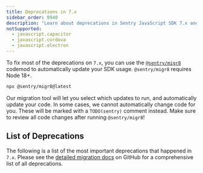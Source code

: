 ```yaml
---
title: Deprecations in 7.x
sidebar_order: 8940
description: "Learn about deprecations in Sentry JavaScript SDK 7.x and how to address them"
notSupported:
  - javascript.capacitor
  - javascript.cordova
  - javascript.electron
---
```


To fix most of the deprecations on `7.x`, you can use the [`@sentry/migr8`](https://www.npmjs.com/package/@sentry/migr8) codemod to automatically update your SDK usage. `@sentry/migr8` requires Node 18+.

```bash
npx @sentry/migr8@latest
```

Our migration tool will let you select which updates to run, and automatically update your code. In some cases, we cannot automatically change code for you. These will be marked with a `TODO(sentry)` comment instead. Make sure to review all code changes after running `@sentry/migr8`!

## List of Deprecations

The following is a list of the most important deprecations that happened in `7.x`. Please see the [detailed migration docs](https://github.com/getsentry/sentry-javascript/blob/develop/MIGRATION.md#deprecations-in-7x) on GitHub for a comprehensive list of all deprecations.

<PlatformContent includePath="migration/javascript-v8/v7-deprecation" />
